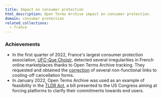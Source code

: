 ```yaml
---
title: Impact on consumer protection
html_description: Open Terms Archive impact on consumer protection.
domain: consumer protection
related_collections:
  - france
---
```


### Achievements

- In the first quarter of 2022, France's largest consumer protection association, [UFC-Que Choisir](https://www.quechoisir.org), detected several irregularities in French online marketplaces thanks to Open Terms Archive tracking. They requested and obtained the [correction](https://github.com/OpenTermsArchive/france-versions/commit/0184178ee2fffbd5283c50f114e3211667391b15) of several non-functional links to cooling-off cancellation forms.
- In January 2022, Open Terms Archive was used as an example of feasibility in the [TLDR Act](https://trahan.house.gov/news/documentsingle.aspx?DocumentID=2353), a bill presented to the US Congress aiming at forcing platforms to clarify their commitments towards end users.
